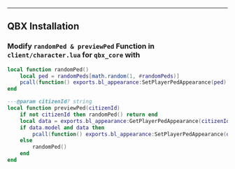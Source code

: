 
---
QBX Installation
---

<Steps>

### Modify `randomPed & previewPed` Function in `client/character.lua` for `qbx_core` with
```lua
local function randomPed()
    local ped = randomPeds[math.random(1, #randomPeds)]
    pcall(function() exports.bl_appearance:SetPlayerPedAppearance(ped) end)
end

---@param citizenId? string
local function previewPed(citizenId)
    if not citizenId then randomPed() return end
    local data = exports.bl_appearance:GetPlayerPedAppearance(citizenId)
    if data.model and data then
        pcall(function() exports.bl_appearance:SetPlayerPedAppearance(data) end)
    else
        randomPed()
    end
end
```

</Steps>

